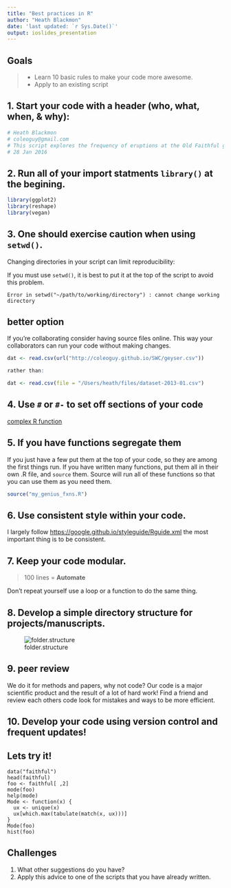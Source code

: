 ```yaml
---
title: "Best practices in R"
author: "Heath Blackmon"
date: 'last updated: `r Sys.Date()`'
output: ioslides_presentation
---
```


## Goals

>- Learn 10 basic rules to make your code more awesome.
>- Apply to an existing script



## 1. Start your code with a header (who, what, when, & **why**):
```r
# Heath Blackmon
# coleoguy@gmail.com
# This script explores the frequency of eruptions at the Old Faithful geyser
# 28 Jan 2016
```

## 2. Run all of your import statments `library()` at the begining.
  
```r
library(ggplot2)
library(reshape)
library(vegan)
```

## 3. One should exercise caution when using `setwd()`. 

Changing directories in your script can limit reproducibility:  

If you must use `setwd()`, it is best to put it at the top of the script to avoid this problem.

```
Error in setwd("~/path/to/working/directory") : cannot change working directory
```
## better option

If you're collaborating consider having source files online. This way your collaborators can run your code without making changes.

```r
dat <- read.csv(url("http://coleoguy.github.io/SWC/geyser.csv"))

rather than:

dat <- read.csv(file = "/Users/heath/files/dataset-2013-01.csv")
```


## 4. Use `#` or `#-` to set off sections of your code 
[complex R function](https://github.com/coleoguy/evobir/blob/master/R/AncCond.R)


## 5. If you have functions segregate them
If you just have a few put them at the top of your code, so they are among the first things run. If you have written many functions, put them all in their own .R file, and `source` them. Source will run all of these functions so that you can use them as you need them.

```r
source("my_genius_fxns.R")
```

## 6. Use consistent style within your code.
I largely follow <https://google.github.io/styleguide/Rguide.xml> the most important thing is to be consistent.

## 7. Keep your code modular. 
>100 lines = __Automate__ 

Don't repeat yourself use a loop or a function to do the same thing. 

## 8. Develop a simple directory structure for projects/manuscripts.  

![folder.structure](./images/dummy.png)

## 9. peer review 
We do it for methods and papers, why not code? Our code is a major scientific product and the result of a lot of hard work!  Find a friend and review each others code look for mistakes and ways to be more efficient.

## 10. Develop your code using version control and frequent updates!

## Lets try it!

```
data("faithful")
head(faithful)
foo <- faithful[ ,2]
mode(foo)
help(mode)
Mode <- function(x) {
  ux <- unique(x)
  ux[which.max(tabulate(match(x, ux)))]
}
Mode(foo)
hist(foo)
```

## Challenges

1. What other suggestions do you have?
2. Apply this advice to one of the scripts that you have already written.

&nbsp;

